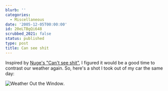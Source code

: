 ```yaml
---
blurb: ''
categories:
  - Miscellaneous
date: '2005-12-05T00:00:00'
id: 20eLTBgQi648
scrubbed_2021: false
status: published
type: post
title: Can see shit
---
```


Inspired by [Nuge's "Can't see shit"](http://nugeworthy.blogspot.com/2005/12/cant-see-shit.html), I figured it would be a good time to contrast our weather again. So, here's a shot I took out of my car the same day:

![Weather Out the Window](/img-bin/migrated-images/weather-shot.jpg).
